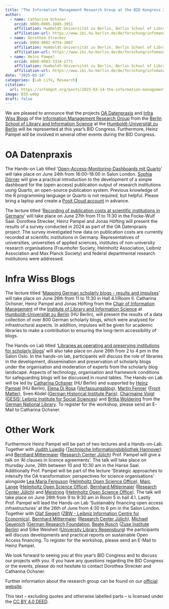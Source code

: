 ```yaml
---
title: "The Information Management Research Group at the BID Kongress 2025"
author: 
  - name: Catharina Ochsner
    orcid: 0009-0005-3885-3951
    affiliation: Humboldt-Universität zu Berlin, Berlin School of Library and Information Science (IBI) 
    affiliation-url: https://www.ibi.hu-berlin.de/de/forschung/infomanagement/teaminfomanagement
  - name: Dorothea Strecker
    orcid: 0000-0002-9754-3807
    affiliation: Humboldt-Universität zu Berlin, Berlin School of Library and Information Science (IBI) 
    affiliation-url: https://www.ibi.hu-berlin.de/de/forschung/infomanagement/teaminfomanagement  
  - name: Heinz Pampel
    orcid: 0000-0003-3334-2771
    affiliation: Humboldt-Universität zu Berlin, Berlin School of Library and Information Science (IBI) 
    affiliation-url: https://www.ibi.hu-berlin.de/de/forschung/infomanagement/teaminfomanagement
date: "2025-03-14"
categories: [Lab Life, Research]
citation: 
  url: https://infomgnt.org/posts/2025-03-14-the-information-management-research-group-at-the-bid-kongress-2025          
image: BID.webp
draft: false
---
```


We are pleased to announce that the projects [OA Datenpraxis](https://oa-datenpraxis.de/index.html) and [Infra Wiss Blogs](https://infrawissblogs.org/) of the [Information Management Research Group](https://www.ibi.hu-berlin.de/de/forschung/infomanagement) from the [Berlin School of Library and Information Science](https://www.ibi.hu-berlin.de/de) at the [Humboldt-Universität zu Berlin](https://www.hu-berlin.de/de) will be represented at this year's BID Congress. Furthermore, Heinz Pampel will be involved in several other events during the BID Congress.

# OA Datenpraxis

The Hands-on Lab titled ‘[Open-Access-Monitoring-Dashboards mit Quarto](https://bid2025.abstractserver.com/program/#/details/sessions/79)’ will take place on June 24th from 16:00–18:00 in Salon London. [Sophia Dörner](https://www.sub.uni-goettingen.de/kontakt/personen-a-z/personendetails/person/sophia-doerner/) will give a practical introduction to the development of a simple dashboard for the (open access) publication output of research institutions using Quarto, an open-source publication system. Previous knowledge of the R programming language or Quarto is not required, but helpful. Please bring a laptop and create a [Posit Cloud account](https://posit.cloud/plans/free) in advance.

The lecture titled ‘[Recording of publication costs at scientific institutions in Germany](https://bid2025.abstractserver.com/program/#/details/presentations/273)’ will take place on June 27th from 11 to 11:30 in the Focke-Wulf Saal. Dorothea Strecker, Heinz Pampel and Jonas Höfting will present the results of a survey conducted in 2024 as part of the OA Datenpraxis project. The survey investigated how data on publication costs are currently recorded at scientific institutions in Germany. Representatives of universities, universities of applied sciences, institutes of non-university research organisations (Fraunhofer Society, Helmholtz Association, Leibniz Association and Max Planck Society) and federal departmental research institutions were addressed.

# Infra Wiss Blogs

The lecture titled ‘[Mapping German scholarly blogs - results and impulses](https://bid2025.abstractserver.com/program/#/details/presentations/307)’ will take place on June 26th from 11 to 11:30 in Hall 4.1/Room II. Catharina Ochsner, Heinz Pampel and Jonas Höfting from the [Chair of Information Management](https://www.ibi.hu-berlin.de/de/forschung/infomanagement) of the [Institute of Library and Information Science](https://www.ibi.hu-berlin.de/de) at [Humboldt-Universität zu Berlin](https://www.hu-berlin.de/de) (HU Berlin), will present the results of a data collection of over 800 German scholarly blogs, which were analysed for infrastructural aspects. In addition, impulses will be given for academic libraries to make a contribution to ensuring the long-term accessibility of blogs.

The Hands-on Lab titled ‘[Libraries as operating and preserving institutions for scholarly blogs](https://bid2025.abstractserver.com/program/#/details/sessions/84)’ will also take place on June 26th from 2 to 4 pm in the Salon Oslo. In the hands-on lab, participants will discuss the role of libraries in the development, dissemination and preservation of scholarly blogs under the organisation and moderation of experts from the scholarly blog landscape. Aspects of technology, organisation and framework conditions for safeguarding blogs will be discussed in round tables. The Hands-on Lab will be led by [Catharina Ochsner](https://www.ibi.hu-berlin.de/de/forschung/infomanagement/teaminfomanagement) (HU Berlin) and supported by [Heinz Pampel](https://heinzpampel.de/) (HU Berlin), [Elena Di Rosa](https://verfassungsblog.de/author/elena-di-rosa/) ([Verfassungsblog](https://verfassungsblog.de/)), [Martin Fenner](https://front-matter.io/team) ([Front Matter](https://front-matter.%20io/)), Sven Ködel ([German Historical Institute Paris](https://www.dhi-paris.fr/home.html)), [Charmaine Voigt](https://www.gesis.org/institut/ueber-uns/mitarbeitendenverzeichnis/person/Charmaine.Voigt) ([GESIS: Leibniz Institute for Social Sciences](https://www.gesis.org/home)) and [Britta Woldering](https://www.dnb.de/SharedDocs/Kontaktdaten/DE/wolderingBritta.html) from the [German National Library](https://www.dnb.de/DE/Home/home_node.html). To register for the workshop, please send an E-Mail to Catharina Ochsner.

# Other Work

Furthermore Heinz Pampel will be part of two lectures and a Hands-on-Lab. Together with [Judith Luwdig](https://vivo.tib.eu/fis/display/n0000-0001-5322-0478) ([Technische Informationsbibliothek Hannover](https://www.tib.eu/de/)) and [Bernhard Mittermaier](https://www.fz-juelich.de/de/zb/kontakt/zb-leitung) ([Research Center Jülich](https://www.fz-juelich.de/de)) Prof. Pampel will give a talk on ‘AI clauses in licence agreements’. The talk will take place on thursday June, 26th between 10 and 10:30 am in the Hanse Saal. Additionally Prof. Pampel will be part of the lecture ‘Strategic approaches to intensify the OA transformation: perspectives for science organisations’ alongside [Lea Maria Ferguson](https://os.helmholtz.de/ueber-uns/team-und-kontakt/) ([Helmholtz Open Science Office](https://os.helmholtz.de/)), [Marc Lange](https://os.helmholtz.de/ueber-uns/team-und-kontakt/) ([Helmholtz Open Science Office](https://os.helmholtz.de/)), [Bernhard Mittermaier](https://www.fz-juelich.de/de/zb/kontakt/zb-leitung) ([Research Center Jülich](https://www.fz-juelich.de/de)) and [Meistring](https://os.helmholtz.de/ueber-uns/team-und-kontakt/) ([Helmholtz Open Science Office](https://os.helmholtz.de/)). The talk will take place on June 26th from 9 to 9:30 am in Room 5 in hall 4.1. Lastly Prof. Pampel will lead the Hands-on Lab ‘Sustainably financing open access infrastructures’ at the 26th of June from 4:30 to 6 pm in the Salon London. Together with [Olaf Siegert](https://www.zbw.eu/de/ueber-zbw/profil/mitarbeiterprofile/profil-olaf-siegert) ([ZBW - Leibniz Information Centre for Economics](https://www.zbw.eu/de/)), [Bernhard Mittermaier](https://www.fz-juelich.de/de/zb/kontakt/zb-leitung) ([Research Center Jülich](https://www.fz-juelich.de/de)), [Michael Geuenich](https://www.dfg.de/de/ueber-uns/geschaeftsstelle/personen/michael-geuenich-165456) ([German Research Foundation]((https://www.dfg.de/de)), [Beate Rusch](https://www.zib.de/members/rusch) ([Zuse Institute Berlin](https://www.zib.de/index.php/)) and Silke Weisheit ([University Library Regensburg](https://www.uni-regensburg.de/bibliothek/startseite/index.html)) the participants will discuss developments and practical reports on sustainable Open Access financing. To register for the workshop, please send an E-Mail to Heinz Pampel.

We look forward to seeing you at this year's BID Congress and to discuss our projects with you. If you have any questions regarding the BID Congress or the events, please do not hesitate to contact Dorothea Strecker and Catharina Ochsner.

Further information about the research group can be found on our [official website](http://hu.berlin/infomgnt).

This text – excluding quotes and otherwise labelled parts – is licensed under the [CC BY 4.0 DEED](https://creativecommons.org/licenses/by/4.0/deed.de).
